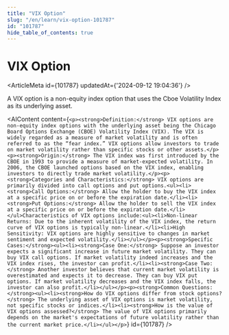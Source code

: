 ```yaml
---
title: "VIX Option"
slug: "/en/learn/vix-option-101787"
id: "101787"
hide_table_of_contents: true
---
```



# VIX Option

<ArticleMeta id={101787} updatedAt={'2024-09-12 19:04:36'} />
<div className='border-solid border-b border-t-0 my-4 border-[var(--ifm-color-gray-300)]' />

A VIX option is a non-equity index option that uses the Cboe Volatility Index as its underlying asset.

<AIContent content={`<p><strong>Definition:</strong> VIX options are non-equity index options with the underlying asset being the Chicago Board Options Exchange (CBOE) Volatility Index (VIX). The VIX is widely regarded as a measure of market volatility and is often referred to as the “fear index.” VIX options allow investors to trade on market volatility rather than specific stocks or other assets.</p><p><strong>Origin:</strong> The VIX index was first introduced by the CBOE in 1993 to provide a measure of market-expected volatility. In 2006, the CBOE launched options based on the VIX index, enabling investors to directly trade market volatility.</p><p><strong>Categories and Characteristics:</strong> VIX options are primarily divided into call options and put options.<ul><li><strong>Call Options:</strong> Allow the holder to buy the VIX index at a specific price on or before the expiration date.</li><li><strong>Put Options:</strong> Allow the holder to sell the VIX index at a specific price on or before the expiration date.</li></ul>Characteristics of VIX options include:<ul><li>Non-linear Returns: Due to the inherent volatility of the VIX index, the return curve of VIX options is typically non-linear.</li><li>High Sensitivity: VIX options are highly sensitive to changes in market sentiment and expected volatility.</li></ul></p><p><strong>Specific Cases:</strong><ul><li><strong>Case One:</strong> Suppose an investor expects a significant increase in future market volatility. They can buy VIX call options. If market volatility indeed increases and the VIX index rises, the investor can profit.</li><li><strong>Case Two:</strong> Another investor believes that current market volatility is overestimated and expects it to decrease. They can buy VIX put options. If market volatility decreases and the VIX index falls, the investor can also profit.</li></ul></p><p><strong>Common Questions:</strong><ul><li><strong>How do VIX options differ from stock options?</strong> The underlying asset of VIX options is market volatility, not specific stocks or indices.</li><li><strong>How is the value of VIX options assessed?</strong> The value of VIX options primarily depends on the market's expectations of future volatility rather than the current market price.</li></ul></p>`} id={101787} />

